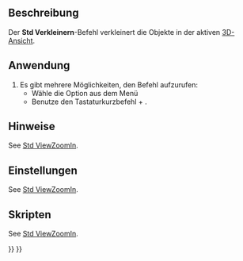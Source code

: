 <languages/>

{{Docnav/de
|[[Std_ViewZoomIn/de|Vergrößern]]
|[[Std_ViewBoxZoom/de|Zoomen mit Rechteck]]
|[[Std_View_Menu/de|Std Ansichtsmenü]]
|IconL=Std_ViewZoomIn.svg
|IconR=Std_ViewBoxZoom.svg
|IconC=Freecad.svg
}}

{{GuiCommand/de
|Icon=Zoom-out.svg
|Name/de=Std ViewZoomOut
|MenuLocation=Ansicht → Zoom‏‎ → Verkleinern
|Workbenches=Alle
|Shortcut={{KEY|Strg}} + {{KEY|-}}
|SeeAlso=[[Std_ViewZoomIn/de|Vergrößern]], [[Std_ViewBoxZoom/de|Zoomen mit Rechteck]]
}}

<span id="Description"></span>
==Beschreibung==

Der '''Std Verkleinern'''-Befehl verkleinert die Objekte in der aktiven [[3D_view|3D-Ansicht]].

<span id="Usage"></span>
==Anwendung==

# Es gibt mehrere Möglichkeiten, den Befehl aufzurufen:
#* Wähle die Option {{MenuCommand|Ansicht → Zoom‏‎ → [[Image:Std_ViewZoomOut.svg|16px]] Verkleinern}} aus dem Menü
#* Benutze den Tastaturkurzbefehl {{KEY|Strg}} + {{KEY|-}}.

<span id="Notes"></span>
==Hinweise==

See [[Std_ViewZoomIn#Notes|Std ViewZoomIn]].

<span id="Preferences"></span>
==Einstellungen==

See [[Std_ViewZoomIn#Preferences|Std ViewZoomIn]].

<span id="Scripting"></span>
==Skripten==

See [[Std_ViewZoomIn#Scripting|Std ViewZoomIn]].


{{Docnav/de
|[[Std_ViewZoomIn/de|Vergrößern]]
|[[Std_ViewBoxZoom/de|Zoomen mit Rechteck]]
|[[Std_View_Menu/de|Std Ansichtsmenü]]
|IconL=Std_ViewZoomIn.svg
|IconR=Std_ViewBoxZoom.svg
|IconC=Freecad.svg
}}

{{Std_Base_navi{{#translation:}}}}
{{Userdocnavi{{#translation:}}}}